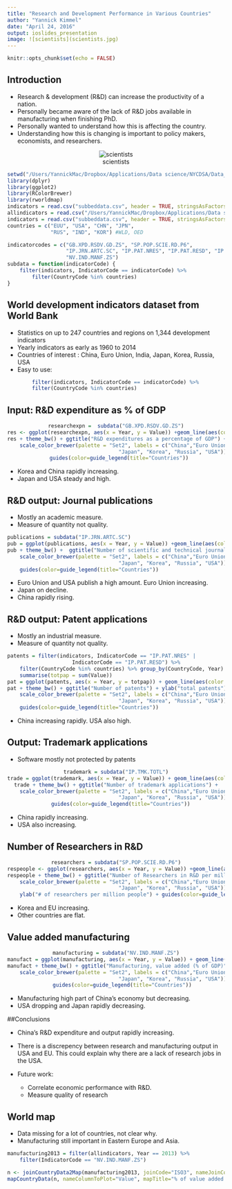 ```yaml
---
title: "Research and Development Performance in Various Countries"
author: "Yannick Kimmel"
date: "April 24, 2016"
output: ioslides_presentation
image: ![scientists](scientists.jpg)
---
```


```r
knitr::opts_chunk$set(echo = FALSE)
```
## Introduction

* Research & development (R&D) can increase the productivity of a nation. 
* Personally became aware of the lack of R&D jobs available in manufacturing when finishing PhD.
* Personally wanted to understand how this is affecting the country.
* Understanding how this is changing is important to policy makers, economists, and researchers.

<center>![scientists](scientists.jpg)</center>

```r
setwd("/Users/YannickMac/Dropbox/Applications/Data science/NYCDSA/Data_visualization_project/Yannick_Kimmel")
library(dplyr)
library(ggplot2)
library(RColorBrewer)
library(rworldmap)
indicators = read.csv("subbeddata.csv", header = TRUE, stringsAsFactors = FALSE)
allindicators = read.csv("/Users/YannickMac/Dropbox/Applications/Data science/NYCDSA/Data_visualization_project/world-development-indicators/Indicators.csv")
indicators = read.csv("subbeddata.csv", header = TRUE, stringsAsFactors = FALSE)
countries = c("EUU", "USA", "CHN", "JPN", 
              "RUS", "IND", "KOR") #WLD, OED

indicatorcodes = c("GB.XPD.RSDV.GD.ZS", "SP.POP.SCIE.RD.P6", 
                   "IP.JRN.ARTC.SC", "IP.PAT.NRES", "IP.PAT.RESD", "IP.TMK.TOTL",
                   "NV.IND.MANF.ZS")
subdata = function(indicatorCode) {
    filter(indicators, IndicatorCode == indicatorCode) %>%
        filter(CountryCode %in% countries)
}
```
## World development indicators dataset from World Bank 

* Statistics on up to 247 countries and regions on 1,344 development indicators 
* Yearly indicators as early as 1960 to 2014
* Countries of interest : China, Euro Union, India, Japan, Korea, Russia, USA
* Easy to use: 

```r
        filter(indicators, IndicatorCode == indicatorCode) %>%
        filter(CountryCode %in% countries)
```

## Input: R&D expenditure as % of GDP 
<center>
```r
researchexpn =  subdata("GB.XPD.RSDV.GD.ZS")
res <- ggplot(researchexpn, aes(x = Year, y = Value)) +geom_line(aes(color = CountryCode), size = 1)
res + theme_bw() + ggtitle("R&D expenditures as a percentage of GDP") +
    scale_color_brewer(palette = "Set2", labels = c("China","Euro Union", "India",
                                    "Japan", "Korea", "Russia", "USA")) + ylab("% of GDP") +
    guides(color=guide_legend(title="Countries"))  
```
</center>
* Korea and China rapidly increasing. 
* Japan and USA steady and high. 

## R&D output: Journal publications
* Mostly an academic measure. 
* Measure of quantity not quality. 
<center>
```r
publications = subdata("IP.JRN.ARTC.SC")
pub = ggplot(publications, aes(x = Year, y = Value)) +geom_line(aes(color = CountryCode), size = 1)
pub + theme_bw() +  ggtitle("Number of scientific and technical journal articles") +
    scale_color_brewer(palette = "Set2", labels = c("China","Euro Union", "India",
                                    "Japan", "Korea", "Russia", "USA")) + ylab("# of articles") +
    guides(color=guide_legend(title="Countries")) 
```
</center>
* Euro Union and USA publish a high amount. Euro Union increasing. 
* Japan on decline. 
* China rapidly rising.

## R&D output: Patent applications
* Mostly an industrial measure. 
* Measure of quantity not quality. 
<center>
```r
patents = filter(indicators, IndicatorCode == "IP.PAT.NRES" | 
                     IndicatorCode == "IP.PAT.RESD") %>%
    filter(CountryCode %in% countries) %>% group_by(CountryCode, Year) %>%
    summarise(totpap = sum(Value))
pat = ggplot(patents, aes(x = Year, y = totpap)) + geom_line(aes(color = CountryCode), size = 1)
pat + theme_bw() + ggtitle("Number of patents") + ylab("total patents") +xlim(1980, 2014) +
    scale_color_brewer(palette = "Set2", labels = c("China","Euro Union", "India",
                                    "Japan", "Korea", "Russia", "USA")) +
    guides(color=guide_legend(title="Countries")) 
```
</center>
* China increasing rapidly. USA also high. 

## Output: Trademark applications
* Software mostly not protected by patents

<center>
```r
trademark = subdata("IP.TMK.TOTL")
trade = ggplot(trademark, aes(x = Year, y = Value)) + geom_line(aes(color = CountryCode), size = 1)
trade + theme_bw() + ggtitle("Number of trademark applications") +
    scale_color_brewer(palette = "Set2", labels = c("China","Euro Union", "India",
                                    "Japan", "Korea", "Russia", "USA")) + ylab("# of trademark applications") +
    guides(color=guide_legend(title="Countries")) 
```
</center>

* China rapidly increasing. 
* USA also increasing.

## Number of Researchers in R&D 
<center>
```r
researchers = subdata("SP.POP.SCIE.RD.P6")
respeople <- ggplot(researchers, aes(x = Year, y = Value)) +geom_line(aes(color = CountryCode), size = 1)
respeople + theme_bw() + ggtitle("Number of Researchers in R&D per million people") +
    scale_color_brewer(palette = "Set2", labels = c("China","Euro Union", "India",
                                    "Japan", "Korea", "Russia", "USA")) + 
    ylab("# of researchers per million people") + guides(color=guide_legend(title="Countries")) 
```
</center>
* Korea and EU increasing. 
* Other countries are flat.


## Value added manufacturing
<center>
```r
manufacturing = subdata("NV.IND.MANF.ZS")
manufact = ggplot(manufacturing, aes(x = Year, y = Value)) + geom_line(aes(color = CountryCode), size = 1)
manufact + theme_bw() + ggtitle("Manufacturing, value added (% of GDP)") +
    scale_color_brewer(palette = "Set2", labels = c("China","Euro Union", "India",
                                    "Japan", "Korea", "Russia", "USA")) + ylab("% of GDP") +
    guides(color=guide_legend(title="Countries"))

```
</center>
* Manufacturing high part of China’s economy but decreasing. 
* USA dropping and Japan rapidly decreasing. 

##Conclusions



* China’s R&D expenditure and output rapidly increasing. 
* There is a discrepency between research and manufacturing output in USA and EU. This could explain why there are a lack of research jobs in the USA.

* Future work:
     - Correlate economic performance with R&D. 
     - Measure quality of research

## World map 
* Data missing for a lot of countries, not clear why. 
* Manufacturing still important in Eastern Europe and Asia. 

```r
manufacturing2013 = filter(allindicators, Year == 2013) %>% 
    filter(IndicatorCode == "NV.IND.MANF.ZS")

n <- joinCountryData2Map(manufacturing2013, joinCode="ISO3", nameJoinColumn="CountryCode")
mapCountryData(n, nameColumnToPlot="Value", mapTitle="% of value added manufacturing as GDP in 2013", missingCountryCol = "lightgrey")
```

